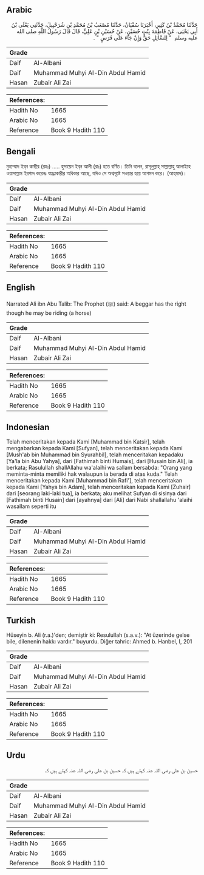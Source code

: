 ## Arabic


<div dir="rtl" lang="ar" style={{fontSize:'larger',backgroundColor:'#f8f9fa',padding:20}}>
حَدَّثَنَا مُحَمَّدُ بْنُ كَثِيرٍ، أَخْبَرَنَا سُفْيَانُ، حَدَّثَنَا مُصْعَبُ بْنُ مُحَمَّدِ بْنِ شُرَحْبِيلَ، حَدَّثَنِي يَعْلَى بْنُ أَبِي يَحْيَى، عَنْ فَاطِمَةَ بِنْتِ حُسَيْنٍ، عَنْ حُسَيْنِ بْنِ عَلِيٍّ، قَالَ قَالَ رَسُولُ اللَّهِ صلى الله عليه وسلم ‏ "‏ لِلسَّائِلِ حَقٌّ وَإِنْ جَاءَ عَلَى فَرَسٍ ‏"‏ ‏.‏
</div>
<div style={{backgroundColor:'#f8f9fa',padding:20, marginBottom: 10}}><table> <thead> <tr> <th>Grade</th> <th></th> </tr> </thead> <tbody> <tr><td>Daif</td><td>Al-Albani</td></tr><tr><td>Daif</td><td>Muhammad Muhyi Al-Din Abdul Hamid</td></tr><tr><td>Hasan</td><td>Zubair Ali Zai</td></tr></tbody></table><table> <thead> <tr> <th>References:</th> <th></th> </tr> </thead> <tbody><tr><td>Hadith No</td><td>1665</td></tr><tr><td>Arabic No</td><td>1665</td></tr><tr><td>Reference</td><td>Book 9 Hadith 110</td></tr></tbody></table></div>

## Bengali


<div dir="ltr" lang="bn" style={{fontSize:'larger',backgroundColor:'#f8f9fa',padding:20}}>
মুহাম্মাদ ইব্‌ন কাছীর (রহঃ) ..... হুসায়েন ইব্‌ন আলী (রাঃ) হতে বর্ণিত। তিনি বলেন, রাসূলুল্লাহ্‌ সাল্লাল্লাহু আলাইহে ওয়াসাল্লাম ইরশাদ করেনঃ যাচ্ঞাকারীর অধিকার আছে, যদিও সে অশ্বপৃষ্টে সওয়ার হয়ে আগমন করে। (আহ্‌মাদ)।
</div>
<div style={{backgroundColor:'#f8f9fa',padding:20, marginBottom: 10}}><table> <thead> <tr> <th>Grade</th> <th></th> </tr> </thead> <tbody> <tr><td>Daif</td><td>Al-Albani</td></tr><tr><td>Daif</td><td>Muhammad Muhyi Al-Din Abdul Hamid</td></tr><tr><td>Hasan</td><td>Zubair Ali Zai</td></tr></tbody></table><table> <thead> <tr> <th>References:</th> <th></th> </tr> </thead> <tbody><tr><td>Hadith No</td><td>1665</td></tr><tr><td>Arabic No</td><td>1665</td></tr><tr><td>Reference</td><td>Book 9 Hadith 110</td></tr></tbody></table></div>

## English


<div dir="ltr" lang="en" style={{fontSize:'larger',backgroundColor:'#f8f9fa',padding:20}}>
Narrated Ali ibn Abu Talib: The Prophet (ﷺ) said: A beggar has the right though he may be riding (a horse)
</div>
<div style={{backgroundColor:'#f8f9fa',padding:20, marginBottom: 10}}><table> <thead> <tr> <th>Grade</th> <th></th> </tr> </thead> <tbody> <tr><td>Daif</td><td>Al-Albani</td></tr><tr><td>Daif</td><td>Muhammad Muhyi Al-Din Abdul Hamid</td></tr><tr><td>Hasan</td><td>Zubair Ali Zai</td></tr></tbody></table><table> <thead> <tr> <th>References:</th> <th></th> </tr> </thead> <tbody><tr><td>Hadith No</td><td>1665</td></tr><tr><td>Arabic No</td><td>1665</td></tr><tr><td>Reference</td><td>Book 9 Hadith 110</td></tr></tbody></table></div>

## Indonesian


<div dir="ltr" lang="id" style={{fontSize:'larger',backgroundColor:'#f8f9fa',padding:20}}>
Telah menceritakan kepada Kami [Muhammad bin Katsir], telah mengabarkan kepada Kami [Sufyan], telah menceritakan kepada Kami [Mush'ab bin Muhammad bin Syurahbil], telah menceritakan kepadaku [Ya'la bin Abu Yahya], dari [Fathimah binti Humais], dari [Husain bin Ali], ia berkata; Rasulullah shallAllahu wa'alaihi wa sallam bersabda: "Orang yang meminta-minta memiliki hak walaupun ia berada di atas kuda." Telah menceritakan kepada Kami [Muhammad bin Rafi'], telah menceritakan kepada Kami [Yahya bin Adam], telah menceritakan kepada Kami [Zuhair] dari [seorang laki-laki tua], ia berkata; aku melihat Sufyan di sisinya dari [Fathimah binti Husain] dari [ayahnya] dari [Ali] dari Nabi shallallahu 'alaihi wasallam seperti itu
</div>
<div style={{backgroundColor:'#f8f9fa',padding:20, marginBottom: 10}}><table> <thead> <tr> <th>Grade</th> <th></th> </tr> </thead> <tbody> <tr><td>Daif</td><td>Al-Albani</td></tr><tr><td>Daif</td><td>Muhammad Muhyi Al-Din Abdul Hamid</td></tr><tr><td>Hasan</td><td>Zubair Ali Zai</td></tr></tbody></table><table> <thead> <tr> <th>References:</th> <th></th> </tr> </thead> <tbody><tr><td>Hadith No</td><td>1665</td></tr><tr><td>Arabic No</td><td>1665</td></tr><tr><td>Reference</td><td>Book 9 Hadith 110</td></tr></tbody></table></div>

## Turkish


<div dir="ltr" lang="tr" style={{fontSize:'larger',backgroundColor:'#f8f9fa',padding:20}}>
Hüseyin b. Ali (r.a.)'den; demiştir ki: Resulullah (s.a.v.): "At üzerinde gelse bile, dilenenin hakkı vardır." buyurdu. Diğer tahric: Ahmed b. Hanbel, I, 201
</div>
<div style={{backgroundColor:'#f8f9fa',padding:20, marginBottom: 10}}><table> <thead> <tr> <th>Grade</th> <th></th> </tr> </thead> <tbody> <tr><td>Daif</td><td>Al-Albani</td></tr><tr><td>Daif</td><td>Muhammad Muhyi Al-Din Abdul Hamid</td></tr><tr><td>Hasan</td><td>Zubair Ali Zai</td></tr></tbody></table><table> <thead> <tr> <th>References:</th> <th></th> </tr> </thead> <tbody><tr><td>Hadith No</td><td>1665</td></tr><tr><td>Arabic No</td><td>1665</td></tr><tr><td>Reference</td><td>Book 9 Hadith 110</td></tr></tbody></table></div>

## Urdu


<div dir="rtl" lang="ur" style={{fontSize:'larger',backgroundColor:'#f8f9fa',padding:20}}>
حسین بن علی رضی اللہ عنہ کہتے ہیں کہ حسین بن علی رضی اللہ عنہ کہتے ہیں کہ
</div>
<div style={{backgroundColor:'#f8f9fa',padding:20, marginBottom: 10}}><table> <thead> <tr> <th>Grade</th> <th></th> </tr> </thead> <tbody> <tr><td>Daif</td><td>Al-Albani</td></tr><tr><td>Daif</td><td>Muhammad Muhyi Al-Din Abdul Hamid</td></tr><tr><td>Hasan</td><td>Zubair Ali Zai</td></tr></tbody></table><table> <thead> <tr> <th>References:</th> <th></th> </tr> </thead> <tbody><tr><td>Hadith No</td><td>1665</td></tr><tr><td>Arabic No</td><td>1665</td></tr><tr><td>Reference</td><td>Book 9 Hadith 110</td></tr></tbody></table></div>